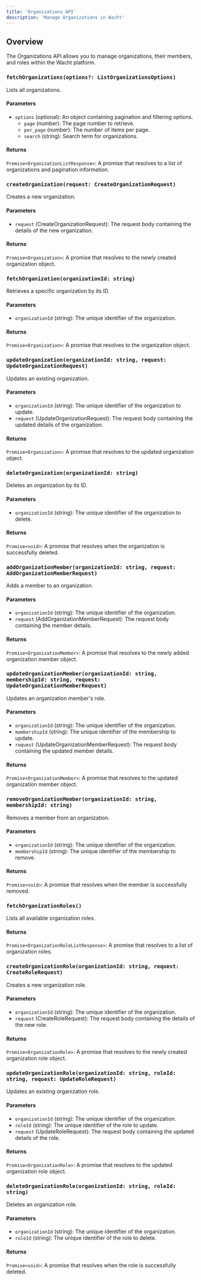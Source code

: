 ```yaml
---
title: 'Organizations API'
description: 'Manage Organizations in Wacht'
---
```


## Overview

The Organizations API allows you to manage organizations, their members, and roles within the Wacht platform.

### `fetchOrganizations(options?: ListOrganizationsOptions)`

Lists all organizations.

#### Parameters

- `options` (optional): An object containing pagination and filtering options.
  - `page` (number): The page number to retrieve.
  - `per_page` (number): The number of items per page.
  - `search` (string): Search term for organizations.

#### Returns

`Promise<OrganizationListResponse>`: A promise that resolves to a list of organizations and pagination information.

### `createOrganization(request: CreateOrganizationRequest)`

Creates a new organization.

#### Parameters

- `request` (CreateOrganizationRequest): The request body containing the details of the new organization.

#### Returns

`Promise<Organization>`: A promise that resolves to the newly created organization object.

### `fetchOrganization(organizationId: string)`

Retrieves a specific organization by its ID.

#### Parameters

- `organizationId` (string): The unique identifier of the organization.

#### Returns

`Promise<Organization>`: A promise that resolves to the organization object.

### `updateOrganization(organizationId: string, request: UpdateOrganizationRequest)`

Updates an existing organization.

#### Parameters

- `organizationId` (string): The unique identifier of the organization to update.
- `request` (UpdateOrganizationRequest): The request body containing the updated details of the organization.

#### Returns

`Promise<Organization>`: A promise that resolves to the updated organization object.

### `deleteOrganization(organizationId: string)`

Deletes an organization by its ID.

#### Parameters

- `organizationId` (string): The unique identifier of the organization to delete.

#### Returns

`Promise<void>`: A promise that resolves when the organization is successfully deleted.

### `addOrganizationMember(organizationId: string, request: AddOrganizationMemberRequest)`

Adds a member to an organization.

#### Parameters

- `organizationId` (string): The unique identifier of the organization.
- `request` (AddOrganizationMemberRequest): The request body containing the member details.

#### Returns

`Promise<OrganizationMember>`: A promise that resolves to the newly added organization member object.

### `updateOrganizationMember(organizationId: string, membershipId: string, request: UpdateOrganizationMemberRequest)`

Updates an organization member's role.

#### Parameters

- `organizationId` (string): The unique identifier of the organization.
- `membershipId` (string): The unique identifier of the membership to update.
- `request` (UpdateOrganizationMemberRequest): The request body containing the updated member details.

#### Returns

`Promise<OrganizationMember>`: A promise that resolves to the updated organization member object.

### `removeOrganizationMember(organizationId: string, membershipId: string)`

Removes a member from an organization.

#### Parameters

- `organizationId` (string): The unique identifier of the organization.
- `membershipId` (string): The unique identifier of the membership to remove.

#### Returns

`Promise<void>`: A promise that resolves when the member is successfully removed.

### `fetchOrganizationRoles()`

Lists all available organization roles.

#### Returns

`Promise<OrganizationRoleListResponse>`: A promise that resolves to a list of organization roles.

### `createOrganizationRole(organizationId: string, request: CreateRoleRequest)`

Creates a new organization role.

#### Parameters

- `organizationId` (string): The unique identifier of the organization.
- `request` (CreateRoleRequest): The request body containing the details of the new role.

#### Returns

`Promise<OrganizationRole>`: A promise that resolves to the newly created organization role object.

### `updateOrganizationRole(organizationId: string, roleId: string, request: UpdateRoleRequest)`

Updates an existing organization role.

#### Parameters

- `organizationId` (string): The unique identifier of the organization.
- `roleId` (string): The unique identifier of the role to update.
- `request` (UpdateRoleRequest): The request body containing the updated details of the role.

#### Returns

`Promise<OrganizationRole>`: A promise that resolves to the updated organization role object.

### `deleteOrganizationRole(organizationId: string, roleId: string)`

Deletes an organization role.

#### Parameters

- `organizationId` (string): The unique identifier of the organization.
- `roleId` (string): The unique identifier of the role to delete.

#### Returns

`Promise<void>`: A promise that resolves when the role is successfully deleted.
